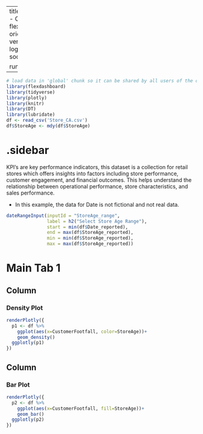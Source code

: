 
---
title: "Retail Store Performance - Check Box"
output: 
  flexdashboard::flex_dashboard:
    orientation: columns
    vertical_layout: fill
    logo: logo.png
    source_code: embed
    social: menu

runtime: shiny
---

```r
# load data in 'global' chunk so it can be shared by all users of the dashboard
library(flexdashboard)
library(tidyverse)
library(plotly)
library(knitr)
library(DT)
library(lubridate)
df <- read_csv('Store_CA.csv')
df$StoreAge <- mdy(df$StoreAge)

```

{.sidebar}
=======================================================================

KPI’s are key performance indicators, this dataset is a collection for retail stores which offers insights into factors including store performance, customer engagement, and financial outcomes. This helps understand the relationship between operational performance, store characteristics, and sales performance.

- In this example, the data for Date is not fictional and not real data. 

```r
dateRangeInput(inputId = "StoreAge_range", 
               label = h2("Select Store Age Range"), 
               start = min(df$Date_reported), 
               end = max(df$StoreAge_reported),
               min = min(df$StoreAge_reported), 
               max = max(df$StoreAge_reported))
```

Main Tab 1
=======================================================================

Column {data-width=500}
-----------------------------------------------------------------------

### Density Plot

```r
renderPlotly({
  p1 <- df %>% 
    ggplot(aes(x=CustomerFootfall, color=StoreAge))+
    geom_density()
  ggplotly(p1)
})
```

Column {data-width=500}
-----------------------------------------------------------------------

### Bar Plot

```r
renderPlotly({
  p2 <- df %>% 
    ggplot(aes(x=CustomerFootfall, fill=StoreAge))+
    geom_bar()
  ggplotly(p2)
})
```
